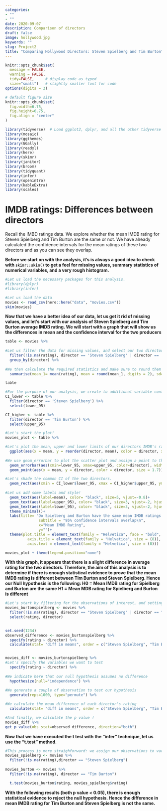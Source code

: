 ```yaml
---
categories:
- ""
- ""
date: 2020-09-07
description: Comparison of directors
draft: false
image: hollywood.jpg
keywords: ""
slug: Project2
title: "Comparing Hollywood Directors: Steven Spielberg and Tim Burton"
---
```



```r
knitr::opts_chunk$set(
  message = FALSE, 
  warning = FALSE, 
  tidy=FALSE,     # display code as typed
  size="small")   # slightly smaller font for code
options(digits = 3)

# default figure size
knitr::opts_chunk$set(
  fig.width=6.75, 
  fig.height=6.75,
  fig.align = "center"
)
```


```r
library(tidyverse)  # Load ggplot2, dplyr, and all the other tidyverse packages
library(mosaic)
library(ggthemes)
library(GGally)
library(readxl)
library(here)
library(skimr)
library(janitor)
library(broom)
library(tidyquant)
library(infer)
library(openintro)
library(kableExtra)
library(scales)
```

# IMDB ratings: Differences between directors

Recall the IMBD ratings data. We explore whether the mean IMDB rating for Steven Spielberg and Tim Burton are the same or not. We have already calculated the confidence intervals for the mean ratings of these two directors and as you can see they overlap. 

**Before we start on with the analysis, it's is always a good idea to check with `skimr::skim()` to get a feel for missing values, summary statistics of numerical variables, and a very rough histogram.**

```r
#Let us load the necessary packages for this analysis. 
#library(dplyr)
#library(infer)

#Let us load the data
movies <- read_csv(here::here("data", "movies.csv"))
skim(movies)
```

**Now that we have a better idea of our data, let us get it rid of missing values, and let's start with our analysis of Steven Spielberg and Tim Burton average IMDB rating. We will start with a graph that will show us the differences in mean and the confidence interval for the two producers**

```r

table <- movies %>% 
  
#Let us filter the data for missing values, and select our two directors
  filter(!is.na(rating), director == 'Steven Spielberg' | director == 'Tim Burton') %>%
  group_by(director) %>% 
  
#We then calculate the required statistics and make sure to round them up
  summarise(mean_1= mean(rating), mean = round(mean_1, digits = 2), sd= sd(rating), t_critical=qt(.95, n() - 1), standard_error=sd(movies$rating)/sqrt(n()), lower_95_1 = mean - t_critical*(standard_error), upper_95_1 = mean + t_critical*(standard_error), lower_95= round(lower_95_1, digits = 2),upper_95= round(upper_95_1, digits = 2) )

table

#For the purpose of our analysis, we create to additional variable containing the lower and upper values of our director
CI_lower <- table %>% 
  filter(director == 'Steven Spielberg') %>% 
  select(lower_95)

CI_higher <- table %>% 
  filter(director == 'Tim Burton') %>% 
  select(upper_95)

#Let's start the plot!
movies_plot <- table %>% 

#Let's plot the mean, upper and lower limits of our directors IMDB's rating
  ggplot(aes(x = mean, y = reorder(director, mean), color = director, xmin = lower_95, xmax = upper_95)) +
  
#We use geom_errorbar to plot the scatter plot and assign a point to the mean
  geom_errorbar(aes(xmin=lower_95, xmax=upper_95, color=director), width=0.1, size=1.5, scales = "free") +
  geom_point(aes(x = mean, y = director, color = director, size = 1.7))+

#Let's shade the common CI of the two directors.
  geom_rect(aes(xmin = CI_lower$lower_95, xmax = CI_higher$upper_95, ymin= -Inf, ymax=Inf), alpha=0.2, colour = "transparent")+
  
#Let us add some labels and style!
  geom_text(aes(label=mean), color= "black", size=5, vjust=-0.8)+
  geom_text(aes(label=upper_95), color= "black", size=3, vjust=-2, hjust=-6)+
  geom_text(aes(label=lower_95), color= "black", size=3, vjust=-2, hjust=7)+
  theme_minimal()+
  labs(title= "Do Spielberg and Burton have the same mean IMDB ratings ?",
               subtitle = "95% confidence intervals overlap\n",
               x="Mean IMDB Rating",
               y="")+
  theme(plot.title = element_text(family = "Helvetica", face = "bold", size = (12)),
          axis.title = element_text(family = "Helvetica", size = (8)),
          axis.text = element_text(family = "Helvetica", size = (8)))

movies_plot + theme(legend.position="none")
```


**With this graph, it appears that there is a slight difference in average rating for the two directors. Therefore, the aim of this analysis is to determine if there is enough statistical evidence to prove that the mean IMDB rating is different between Tim Burton and Steven Spielberg. Hence our Null hypothesis is the following: **
**H0 = Mean IMDB rating for Spielberg and Burton are the same**
**H1 = Mean MDB rating for Spielberg and Burton is different **

```r
#Let's start by filtering for the observations of interest, and setting the values to new variables
movies_burtonspielberg <- movies %>% 
  filter(!is.na(rating), director == "Steven Spielberg" | director == "Tim Burton") %>% 
  select(rating, director)
  

set.seed(1234)
observed_difference <- movies_burtonspielberg %>%
  specify(rating ~ director) %>%
  calculate(stat= "diff in means", order = c("Steven Spielberg", "Tim Burton")) 


movies_diff <- movies_burtonspielberg %>%
#Let's specify the variables we want to test
  specify(rating ~ director) %>%
  
#We indicate here that our null hypothesis assumes no difference
  hypothesize(null="independence") %>%
  
#We generate a couple of observation to test our hypothesis
  generate(reps=1000, type="permute") %>% 

#We calculate the mean difference of each director's rating
  calculate(stat= "diff in means", order = c("Steven Spielberg", "Tim Burton")) 

#And finally, we calculate the p value !
movies_diff %>% 
get_p_value(obs_stat=observed_difference, direction="both")

```

**Now that we have executed the t test with the "infer" technique, let us use the "t.test" method. **

```r

#This process is more straighforward: we assign our observations to variables and ... let the computer do its magic !
movies_spielberg <- movies %>% 
  filter(!is.na(rating),director == "Steven Spielberg") 
  
movies_burton <- movies %>% 
  filter(!is.na(rating), director == "Tim Burton")

  t.test(movies_burton$rating, movies_spielberg$rating)

```

**With the following results (both p value < 0.05), there is enough statistical evidence to reject the null hypothesis. Hence the difference in mean IMDB rating for Tim Burton and Steven Spielberg is not the same. **

